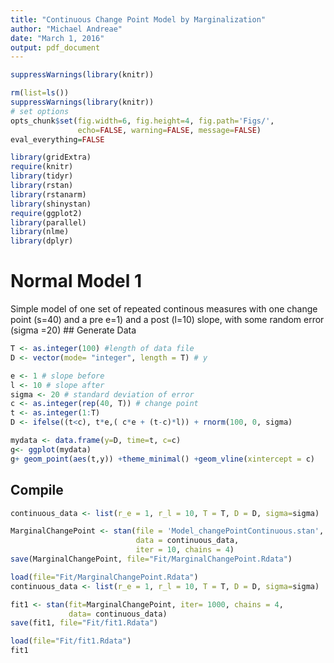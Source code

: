 ```yaml
---
title: "Continuous Change Point Model by Marginalization"
author: "Michael Andreae"
date: "March 1, 2016"
output: pdf_document
---
```



```r
suppressWarnings(library(knitr))
```

```r
rm(list=ls())
suppressWarnings(library(knitr))
# set options
opts_chunk$set(fig.width=6, fig.height=4, fig.path='Figs/',
               echo=FALSE, warning=FALSE, message=FALSE)
eval_everything=FALSE
```

```r
library(gridExtra)
require(knitr)
library(tidyr)
library(rstan)
library(rstanarm)
library(shinystan)
require(ggplot2)
library(parallel)
library(nlme)
library(dplyr)
```

# Normal Model 1

Simple model of one set of repeated continous measures with one change point (s=40) and a pre e=1) and a post (l=10) slope, with some random error (sigma =20)
## Generate Data
```r

T <- as.integer(100) #length of data file
D <- vector(mode= "integer", length = T) # y

e <- 1 # slope before
l <- 10 # slope after
sigma <- 20 # standard deviation of error
c <- as.integer(rep(40, T)) # change point
t <- as.integer(1:T)
D <- ifelse((t<c), t*e,( c*e + (t-c)*l)) + rnorm(100, 0, sigma)

mydata <- data.frame(y=D, time=t, c=c)
g<- ggplot(mydata)
g+ geom_point(aes(t,y)) +theme_minimal() +geom_vline(xintercept = c)
```

## Compile
```r
continuous_data <- list(r_e = 1, r_l = 10, T = T, D = D, sigma=sigma)

MarginalChangePoint <- stan(file = 'Model_changePointContinuous.stan', 
                            data = continuous_data, 
                            iter = 10, chains = 4)
save(MarginalChangePoint, file="Fit/MarginalChangePoint.Rdata")
```

```r
load(file="Fit/MarginalChangePoint.Rdata")
continuous_data <- list(r_e = 1, r_l = 10, T = T, D = D, sigma=sigma)

fit1 <- stan(fit=MarginalChangePoint, iter= 1000, chains = 4, 
             data= continuous_data)
save(fit1, file="Fit/fit1.Rdata")
```


```r
load(file="Fit/fit1.Rdata")
fit1
```

